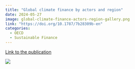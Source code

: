 ```yaml
---
title: "Global climate finance by actors and region"
date: 2024-05-27
image: global-climate-finance-actors-region-gallery.png
link: "https://doi.org/10.1787/7b28309b-en"
categories: 
  - OECD
  - Sustainable Finance
---
```


[Link to the publication](https://doi.org/10.1787/7b28309b-en)

![](global-climate-finance-actors-region.png)

